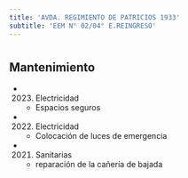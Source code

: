 ```yaml
---
title: 'AVDA. REGIMIENTO DE PATRICIOS 1933'
subtitle: 'EEM N° 02/04° E.REINGRESO'
---
```


#


## Mantenimiento

*  (2023) Electricidad 
    + Espacios seguros

*  (2022) Electricidad 
    + Colocación de luces de emergencia

*  (2021) Sanitarias 
    + reparación de la cañería de bajada



